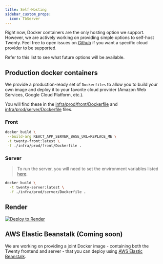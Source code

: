 ```yaml
---
title: Self-Hosting
sidebar_custom_props:
  icon: TbServer
---
```

Right now, Docker containers are the only hosting option we support. However, we are actively working on providing simple options to self-host Twenty. 
Feel free to open issues on [Github](https://github.com/twentyhq/twenty/issues) if you want a specific cloud provider to be supported.

Refer to this list to see what future options will be available.

## Production docker containers

We provide a production-ready set of `Dockerfiles` to allow you to build your own image and deploy it to your favorite cloud provider (Amazon Web Services, Google Cloud Platform, etc.).

You will find these in the [infra/prod/front/Dockerfile](https://github.com/twentyhq/twenty/blob/main/infra/prod/front/Dockerfile) and [infra/prod/server/Dockerfile](https://github.com/twentyhq/twenty/blob/main/infra/prod/server/Dockerfile) files.

### Front

```bash
docker build \
 --build-arg REACT_APP_SERVER_BASE_URL=REPLACE_ME \
 -t twenty-front:latest \
 -f ./infra/prod/front/Dockerfile .
```

### Server

> To run the server, you will need to set the environment variables listed [here](https://github.com/twentyhq/twenty/blob/main/server/.env.example).

```bash
docker build \
  -t twenty-server:latest \
  -f ./infra/prod/server/Dockerfile .
```

## Render

[![Deploy to Render](https://render.com/images/deploy-to-render-button.svg)](https://render.com/deploy?repo=https://github.com/twentyhq/twenty)


## AWS Elastic Beanstalk (Coming soon)

We are working on providing a joint Docker image - containing both the Twenty frontend and server - that you can deploy using [AWS Elastic Beanstalk](https://aws.amazon.com/elasticbeanstalk/).


<!--

## Railway 
[![Deploy on Railway](https://railway.app/button.svg)](https://railway.app/template/YWGqza?referralCode=3CLObs)

-->